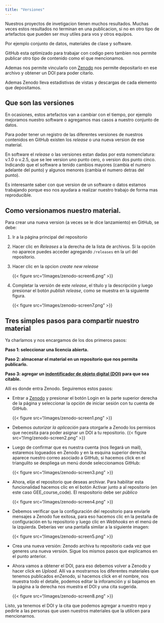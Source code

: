 ```yaml
---
title: "Versiones"
---
```


Nuestros proyectos de invetigacion tienen muchos resultados. Muchas veces estos resultados no terminan en una publicacion, si no en otro tipo de artefactos que pueden ser muy utiles para vos y otros equipos.  

Por ejemplo conjunto de datos, materiales de clase y software.

GitHub esta optimizado para trabajar con codigo pero tambien nos permite publicar otro tipo de contenido como el que mencionamos.

Ademas nos permite vincularlo con [Zenodo](https://zenodo.org) nos permite depositarlo en ese archivo y obtener un DOI para poder citarlo. 

Ademas Zenodo lleva estadistivas de vistas y descargas de cada elemento que depositamos.

## Que son las versiones

En ocasiones, estos artefactos van a cambiar con el tiempo, por ejemplo mejoramos nuestro software o agregamos mas casos a nuestro conjunto de datos.

Para poder tener un registro de las diferentes versiones de nuestros contenidos en GitHub existen los _release_ o una nueva version de ese material.  

::: tip

En software el _release_ o las versiones estan dadas por esta nomenclatura: v.1.0 o v.2.5, que se lee version uno punto cero, o version dos punto cinco.  Indicando que el software a tenido cambios mayores (cambia el numero adelante del punto) y algunos menores (cambia el numero detras del punto).

:::

Es interesante saber con que version de un software o datos estamos trabajando porque eso nos ayudara a realizar nuestro trabajo de forma mas reproducible.

## Como versionamos nuestro material.

Para crear una nueva version (a veces se le dice lanzamiento) en GitHub, se debe:

1. Ir a la página principal del repositorio

2. Hacer clic en _Releases_ a la derecha de la lista de archivos. Si la opción no aparece puedes acceder agregando `/releases` en la url del repositorio.

3. Hacer clic en la opcion _create new release_

    {{< figure src="/images/zenodo-screen6.png" >}}

4. Completar la versión de este _release_, el título y la descripción y luego presionar el botón _publish release_, como se muestra en la siguiente figura.
    
    {{< figure src="/images/zenodo-screen7.png" >}}

## Tres simples pasos para compartir nuestro material

Ya charlamos y nos encargamos de los dos primeros pasos:

**Paso 1: seleccionar una licencia abierta.**

**Paso 2: almacenar el material en un repositorio que nos permita publicarlo.**

**Paso 3: agregar un [indentificador de objeto digital (DOI)](https://es.wikipedia.org/wiki/Identificador_de_objeto_digital) para que sea citable. **

Alli es donde entra Zenodo.  Seguiremos estos pasos:

* Entrar a [Zenodo](https://zenodo.org/) y presionar el botón Login en la parte superior derecha de la página y seleccionar la opción de iniciar sesión con tu cuenta de GitHub.
    
   {{< figure src="/images/zenodo-screen1.png" >}}

* Debemos _autorizar la aplicación_ para otorgarle a Zenodo los permisos que necesita para poder asignar un DOI a tu repositorio. 
    {{< figure src="/img/zenodo-screen2.png" >}}

* Luego de confirmar que es nuestra cuenta (nos llegará un mail), estaremos logueados en Zenodo y en la esquina superior derecha aparece nuestro correo asociado a GitHub, si hacemos click en el triangulito se despliega un menú donde seleccionamos GitHub:  

    {{< figure src="/images/zenodo-screen3.png" >}}

    
* Ahora, elije el repositorio que deseas archivar. Para habilitar esta funcionalidad hacemos clic en el botón Activar junto a al repositorio (en este caso GEE_course_code). El respositorio debe ser _público_

    {{< figure src="/images/zenodo-screen4.png" >}}

* Debemos verificar que la configuración del repositorio para enviarle mensajes a Zenodo fue exitosa, para eso hacemos clic en la pestaña de configuración en tu repositorio y luego clic en _Webhooks_ en el menú de la izquierda. Deberías ver una pantalla similar a la siguiente imagen: 

    {{< figure src="/images/zenodo-screen5.png" >}}


* Crea una nueva versión: Zenodo archiva tu repositorio cada vez que generes una nueva versión. Sigue los mismos pasos que explicamos en el punto anterior.

* Ahora vamos a obtener el DOI, para eso debemos volver a Zenodo y hacer click en _Upload_. Allí va a mostrarnos los diferentes materiales que tenemos publicados enZenodo, si hacemos click en el nombre, nos muestra todo el detalle, podemos editar la inforamción y si bajamos en la página a la derecha nos muestra el DOI y una cita sugerida.

    {{< figure src="/images/zenodo-screen8.png" >}}


Listo, ya tenemos el DOI y la cita que podemos agregar a nuestro repo y pedirle a las personas que usen nuestros materiales que la utilicen para mencionarnos.
